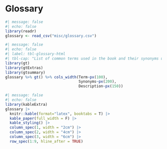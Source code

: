 # Glossary {#glossary}

<!-- `r ifelse(knitr::is_html_output(), '@tbl-glossary-html', '@tbl-glossary-pdf')` describes the common terms used throughout the book and their synonyms which might be used elsewhere.--> 

```r
#| message: false
#| echo: false
library(readr)
glossary <- read_csv("misc/glossary.csv") 
```

::: {.content-visible when-format="html"}

```r
#| message: false
#| echo: false
#| label: tbl-glossary-html
#| tbl-cap: "List of common terms used in the book and their synonyms used elsewhere."
library(gt)
library(gtExtras)
library(gtsummary)
glossary %>% gt() %>% cols_width(Term~px(100), 
                                 Synonyms~px(200),
                                 Description~px(150))
```

:::

::: {.content-visible when-format="pdf"}

```r
#| message: false
#| echo: false
library(kableExtra)
glossary |>
  knitr::kable(format="latex", booktabs = T) |>
  kable_paper(full_width = F) |>
  kable_styling() |>
  column_spec(1, width = "2cm") |>
  column_spec(2, width = "4cm") |>
  column_spec(3, width = "6cm") |>
  row_spec(1:9, hline_after = TRUE)
```

:::
